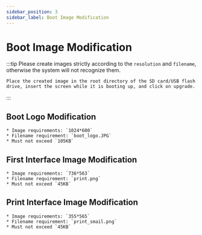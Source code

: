 ```yaml
---
sidebar_position: 3
sidebar_label: Boot Image Modification
---
```


# Boot Image Modification
:::tip
    Please create images strictly according to the `resolution` and `filename`, otherwise the system will not recognize them.

    Place the created image in the root directory of the SD card/USB flash drive, insert the screen while it is booting up, and click on upgrade.
:::
## Boot Logo Modification

    * Image requirements: `1024*600`
    * Filename requirement: `boot_logo.JPG`
    * Must not exceed `105KB`


## First Interface Image Modification

    * Image requirements: `736*563`
    * Filename requirement: `print.png`
    * Must not exceed `45KB`


## Print Interface Image Modification

    * Image requirements: `355*565`
    * Filename requirement: `print_smail.png`
    * Must not exceed `45KB`
